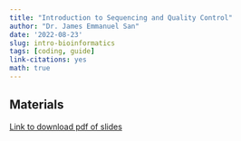 ```yaml
---
title: "Introduction to Sequencing and Quality Control"
author: "Dr. James Emmanuel San"
date: '2022-08-23'
slug: intro-bioinformatics
tags: [coding, guide]
link-citations: yes
math: true
---
```



## Materials

[Link to download pdf of slides](/Intro_to_Seq_Durban2022_SJ.pdf)